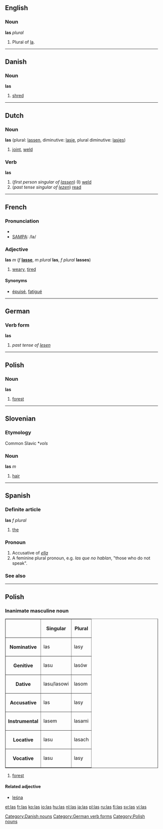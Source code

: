 {{see|lås}}
==English==

===Noun===
'''las''' ''plural''

# Plural of [[la]].

----

==Danish==

===Noun===
'''las''' {{g|Danish}}

# [[shred]]

[[Category:Danish nouns]]

----

==Dutch==

===Noun===
'''las''' (plural: [[lassen]], diminutive: [[lasje]], plural diminutive: [[lasjes]])

# [[joint]], [[weld]]

===Verb===
'''las'''

# (''first person singular of [[lassen]]'') (I) [[weld]]
# (''past tense singular of [[lezen]]'') [[read]]

----

==French==

===Pronunciation===
*{{IPA|/lɑ/}}
*[[w:SAMPA|SAMPA]]: /la/

===Adjective===
{{fr-infl-adj|sm=las|sf=lasse|pm=las|pf=lasses|smp=la|sfp=las|pmp=la|pfp=las}}
'''las''' ''m'' (''f'' '''[[lasse]]''', ''m plural'' '''las''', ''f plural'' '''lasses''')

#[[weary]], [[tired]]

====Synonyms====
*[[épuisé]], [[fatigué]]

----

==German==

===Verb form===
'''las'''

# ''past tense of [[lesen]]''

[[Category:German verb forms]]

----

==Polish==

===Noun===
'''las''' {{g|Polish}}

# [[forest]]

[[Category:Polish nouns]]

----

==Slovenian==

===Etymology===
Common Slavic *''vols''

===Noun===
'''las''' ''m''

# [[hair]]

----

==Spanish==

===Definite article===
'''las''' ''f plural''

# [[the]]

===Pronoun===
# Accusative of ''[[ella]]''
# A feminine plural pronoun, e.g. ''las que no hablan'', "those who do not speak".

===See also===
{{Spanish pronoun}}

----

==Polish==
===Inanimate masculine noun===
<table border=1>
<tr><th><th>Singular<th>Plural</tr>
<tr><th>Nominative<td>las<td>lasy</tr>
<tr><th>Genitive<td>lasu<td>lasów</tr>
<tr><th>Dative<td>lasu/lasowi<td>lasom</tr>
<tr><th>Accusative<td>las<td>lasy</tr>
<tr><th>Instrumental<td>lasem<td>lasami</tr>
<tr><th>Locative<td>lasu<td>lasach</tr>
<tr><th>Vocative<td>lasu<td>lasy</tr>
</table>

#[[forest]]

====Related adjective====
*[[leśna]]

[[et:las]]
[[fr:las]]
[[ko:las]]
[[io:las]]
[[hu:las]]
[[nl:las]]
[[ja:las]]
[[pl:las]]
[[ru:las]]
[[fi:las]]
[[sv:las]]
[[vi:las]]